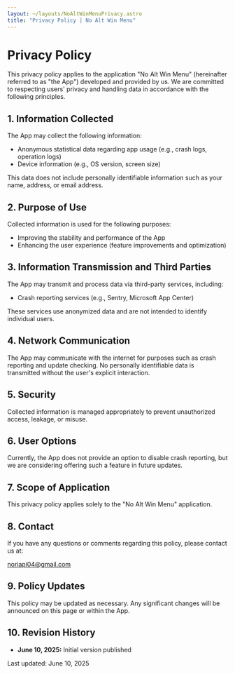 ```yaml
---
layout: ~/layouts/NoAltWinMenuPrivacy.astro
title: "Privacy Policy | No Alt Win Menu"
---
```



# Privacy Policy

This privacy policy applies to the application "No Alt Win Menu"
(hereinafter referred to as "the App") developed and provided by us.
We are committed to respecting users' privacy and handling data in
accordance with the following principles.

## 1. Information Collected

The App may collect the following information:

- Anonymous statistical data regarding app usage (e.g., crash logs, operation logs)
- Device information (e.g., OS version, screen size)

This data does not include personally identifiable information such
as your name, address, or email address.

## 2. Purpose of Use

Collected information is used for the following purposes:

- Improving the stability and performance of the App
- Enhancing the user experience (feature improvements and optimization)

## 3. Information Transmission and Third Parties

The App may transmit and process data via third-party services,
including:

- Crash reporting services (e.g., Sentry, Microsoft App Center)

These services use anonymized data and are not intended to identify
individual users.

## 4. Network Communication

The App may communicate with the internet for purposes such as crash
reporting and update checking. No personally identifiable data is
transmitted without the user's explicit interaction.

## 5. Security

Collected information is managed appropriately to prevent
unauthorized access, leakage, or misuse.

## 6. User Options

Currently, the App does not provide an option to disable crash
reporting, but we are considering offering such a feature in future
updates.

## 7. Scope of Application

This privacy policy applies solely to the "No Alt Win Menu"
application.

## 8. Contact

If you have any questions or comments regarding this policy, please
contact us at:

[noriapi04@gmail.com](mailto:noriapi04@gmail.com)

## 9. Policy Updates

This policy may be updated as necessary. Any significant changes
will be announced on this page or within the App.

## 10. Revision History

- **June 10, 2025:** Initial version published

<footer>Last updated: June 10, 2025</footer>
